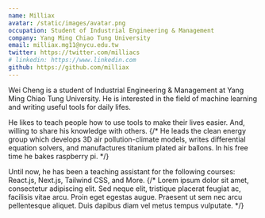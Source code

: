 ```yaml
---
name: Milliax
avatar: /static/images/avatar.png
occupation: Student of Industrial Engineering & Management
company: Yang Ming Chiao Tung University
email: milliax.mg11@nycu.edu.tw
twitter: https://twitter.com/milliacs
# linkedin: https://www.linkedin.com
github: https://github.com/milliax
---
```


Wei Cheng is a student of Industrial Engineering & Management at Yang Ming Chiao Tung University. He is interested in the field of machine learning and writing useful tools for daily lifes.

He likes to teach people how to use tools to make their lives easier. And, willing to share his knowledge with others.
{/* He leads the clean energy group which develops 3D air pollution-climate models, writes differential equation solvers, and manufactures titanium plated air ballons. In his free time he bakes raspberry pi. */}

Until now, he has been a teaching assistant for the following courses:
React.js, Next.js, Tailwind CSS, and More.
{/* Lorem ipsum dolor sit amet, consectetur adipiscing elit. Sed neque elit, tristique placerat feugiat ac, facilisis vitae arcu. Proin eget egestas augue. Praesent ut sem nec arcu pellentesque aliquet. Duis dapibus diam vel metus tempus vulputate. */}
